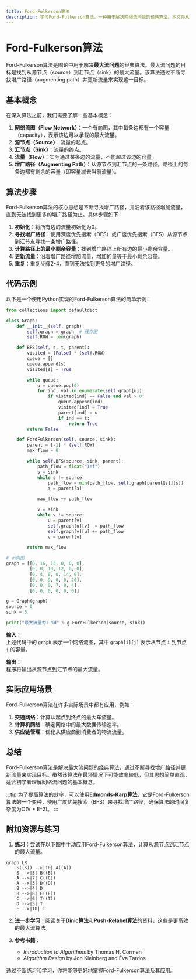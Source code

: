 ```yaml
---
title: Ford-Fulkerson算法
description: 学习Ford-Fulkerson算法，一种用于解决网络流问题的经典算法。本文将从基础概念入手，逐步讲解算法原理，并提供代码示例和实际应用场景。
---
```


# Ford-Fulkerson算法

Ford-Fulkerson算法是图论中用于解决**最大流问题**的经典算法。最大流问题的目标是找到从源节点（source）到汇节点（sink）的最大流量。该算法通过不断寻找增广路径（augmenting path）并更新流量来实现这一目标。

## 基本概念

在深入算法之前，我们需要了解一些基本概念：

1. **网络流图（Flow Network）**：一个有向图，其中每条边都有一个容量（capacity），表示该边可以承载的最大流量。
2. **源节点（Source）**：流量的起点。
3. **汇节点（Sink）**：流量的终点。
4. **流量（Flow）**：实际通过某条边的流量，不能超过该边的容量。
5. **增广路径（Augmenting Path）**：从源节点到汇节点的一条路径，路径上的每条边都有剩余的容量（即容量减去当前流量）。

## 算法步骤

Ford-Fulkerson算法的核心思想是不断寻找增广路径，并沿着该路径增加流量，直到无法找到更多的增广路径为止。具体步骤如下：

1. **初始化**：将所有边的流量初始化为0。
2. **寻找增广路径**：使用深度优先搜索（DFS）或广度优先搜索（BFS）从源节点到汇节点寻找一条增广路径。
3. **计算路径上的最小剩余容量**：找到增广路径上所有边的最小剩余容量。
4. **更新流量**：沿着增广路径增加流量，增加的量等于最小剩余容量。
5. **重复**：重复步骤2-4，直到无法找到更多的增广路径。

## 代码示例

以下是一个使用Python实现的Ford-Fulkerson算法的简单示例：

```python
from collections import defaultdict

class Graph:
    def __init__(self, graph):
        self.graph = graph  # 残存图
        self.ROW = len(graph)

    def BFS(self, s, t, parent):
        visited = [False] * (self.ROW)
        queue = []
        queue.append(s)
        visited[s] = True

        while queue:
            u = queue.pop(0)
            for ind, val in enumerate(self.graph[u]):
                if visited[ind] == False and val > 0:
                    queue.append(ind)
                    visited[ind] = True
                    parent[ind] = u
                    if ind == t:
                        return True
        return False

    def FordFulkerson(self, source, sink):
        parent = [-1] * (self.ROW)
        max_flow = 0

        while self.BFS(source, sink, parent):
            path_flow = float("Inf")
            s = sink
            while s != source:
                path_flow = min(path_flow, self.graph[parent[s]][s])
                s = parent[s]

            max_flow += path_flow

            v = sink
            while v != source:
                u = parent[v]
                self.graph[u][v] -= path_flow
                self.graph[v][u] += path_flow
                v = parent[v]

        return max_flow

# 示例图
graph = [[0, 16, 13, 0, 0, 0],
         [0, 0, 10, 12, 0, 0],
         [0, 4, 0, 0, 14, 0],
         [0, 0, 9, 0, 0, 20],
         [0, 0, 0, 7, 0, 4],
         [0, 0, 0, 0, 0, 0]]

g = Graph(graph)
source = 0
sink = 5

print("最大流量为: %d" % g.FordFulkerson(source, sink))
```

**输入**：  
上述代码中的 `graph` 表示一个网络流图，其中 `graph[i][j]` 表示从节点 `i` 到节点 `j` 的容量。

**输出**：  
程序将输出从源节点到汇节点的最大流量。

## 实际应用场景

Ford-Fulkerson算法在许多实际场景中都有应用，例如：

1. **交通网络**：计算从起点到终点的最大车流量。
2. **计算机网络**：确定网络中的最大数据传输速率。
3. **供应链管理**：优化从供应商到消费者的物流流量。

## 总结

Ford-Fulkerson算法是解决最大流问题的经典算法，通过不断寻找增广路径并更新流量来实现目标。虽然该算法在最坏情况下可能效率较低，但其思想简单直观，适合初学者理解网络流问题的基本概念。

:::tip
为了提高算法的效率，可以使用**Edmonds-Karp算法**，它是Ford-Fulkerson算法的一个变种，使用广度优先搜索（BFS）来寻找增广路径，确保算法的时间复杂度为O(V * E^2)。
:::

## 附加资源与练习

1. **练习**：尝试在以下图中手动应用Ford-Fulkerson算法，计算从源节点到汇节点的最大流量。

```mermaid
graph LR
    S((S)) -->|10| A((A))
    S -->|5| B((B))
    A -->|7| C((C))
    A -->|3| D((D))
    B -->|4| D
    B -->|8| E((E))
    C -->|6| T((T))
    D -->|5| T
    E -->|10| T
```

2. **进一步学习**：阅读关于**Dinic算法**和**Push-Relabel算法**的资料，这些是更高效的最大流算法。

3. **参考书籍**：  
   - *Introduction to Algorithms* by Thomas H. Cormen  
   - *Algorithm Design* by Jon Kleinberg and Éva Tardos

通过不断练习和学习，你将能够更好地掌握Ford-Fulkerson算法及其应用。